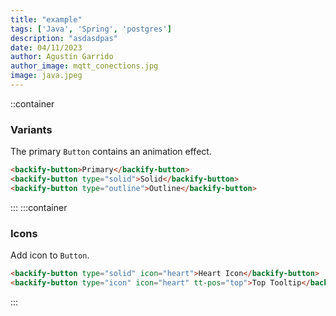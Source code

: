 ```yaml
---
title: "example"
tags: ['Java', 'Spring', 'postgres']
description: "asdasdpas"
date: 04/11/2023
author: Agustín Garrido
author_image: mqtt_conections.jpg
image: java.jpeg
---
```


::container
### Variants
The primary `Button` contains an animation effect.

~~~html
<backify-button>Primary</backify-button>
<backify-button type="solid">Solid</backify-button>
<backify-button type="outline">Outline</backify-button>
~~~
:::
:::container
### Icons
Add icon to `Button`.

~~~html
<backify-button type="solid" icon="heart">Heart Icon</backify-button>
<backify-button type="icon" icon="heart" tt-pos="top">Top Tooltip</backify-button>
~~~
:::